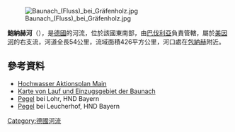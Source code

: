 {{No footnotes|time=2020-11-04T14:10:18+00:00}}
{{Coord|49|58|39.5|N|10|51|25.5|E|display=title}}
[[Image:Baunach_(Fluss)_bei_Gräfenholz.jpg|right]]

'''鮑納赫河'''（{{lang-de|Baunach}}），是[[德國|德國]]的河流，位於該國東南部，由[[巴伐利亞|巴伐利亞]]負責管轄，屬於[[美因河|美因河]]的右支流，河道全長54公里，流域面積426平方公里，河口處在[[包納赫|包納赫]]附近。

==參考資料==
* [http://www.hopla-main.de/index.php?option=com_content&view=article&id=64&Itemid=58 Hochwasser Aktionsplan Main] {{Wayback|url=http://www.hopla-main.de/index.php?option=com_content&view=article&id=64&Itemid=58 |date=20160304065735 }}
* [http://geoportal.bayern.de/bayernatlas/?bgLayer=tk&X=5559429.74&Y=4402536.01&zoom=6&lang=de&topic=bvv&catalogNodes=122&layers=bf9ff4ed-62c7-4935-9318-d5251108acc3-layer-gemeinden_verwaltungsgemeinschaften_gemeindefreie_gebiete_flaeche,bf9ff4ed-62c7-4935-9318-d5251108acc3-layer-landkreise_kreisfreie_staedte_flaeche&layers_visibility=false,false Karte von Lauf und Einzugsgebiet der Baunach] {{Wayback|url=http://geoportal.bayern.de/bayernatlas/?bgLayer=tk&X=5559429.74&Y=4402536.01&zoom=6&lang=de&topic=bvv&catalogNodes=122&layers=bf9ff4ed-62c7-4935-9318-d5251108acc3-layer-gemeinden_verwaltungsgemeinschaften_gemeindefreie_gebiete_flaeche,bf9ff4ed-62c7-4935-9318-d5251108acc3-layer-landkreise_kreisfreie_staedte_flaeche&layers_visibility=false,false |date=20160416145825 }}
* [http://www.hnd.bayern.de/pegel/wasserstand/pegel_wasserstand.php?pgnr=24183002&gknr=3&status=0 Pegel] {{Wayback|url=http://www.hnd.bayern.de/pegel/wasserstand/pegel_wasserstand.php?pgnr=24183002&gknr=3&status=0 |date=20201111062044 }} bei Lohr, HND Bayern
* [http://www.hnd.bayern.de/pegel/wasserstand/pegel_wasserstand.php?pgnr=24186000&gknr=3&status=0 Pegel] {{Wayback|url=http://www.hnd.bayern.de/pegel/wasserstand/pegel_wasserstand.php?pgnr=24186000&gknr=3&status=0 |date=20161203192252 }} bei Leucherhof, HND Bayern

{{Germany-geo-stub}}
[[Category:德國河流|Category:德國河流]]